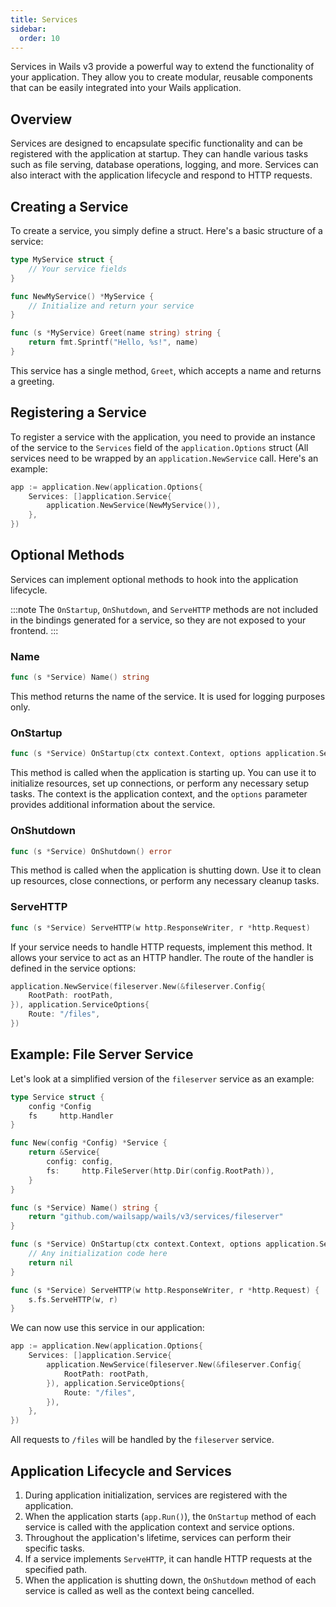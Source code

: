 ```yaml
---
title: Services
sidebar:
  order: 10
---
```


Services in Wails v3 provide a powerful way to extend the functionality of your
application. They allow you to create modular, reusable components that can be
easily integrated into your Wails application.

## Overview

Services are designed to encapsulate specific functionality and can be
registered with the application at startup. They can handle various tasks such
as file serving, database operations, logging, and more. Services can also
interact with the application lifecycle and respond to HTTP requests.

## Creating a Service

To create a service, you simply define a struct. Here's a basic structure of a
service:

```go
type MyService struct {
    // Your service fields
}

func NewMyService() *MyService {
    // Initialize and return your service
}

func (s *MyService) Greet(name string) string {
    return fmt.Sprintf("Hello, %s!", name)
}
```

This service has a single method, `Greet`, which accepts a name and returns a
greeting.

## Registering a Service

To register a service with the application, you need to provide an instance of
the service to the `Services` field of the `application.Options` struct (All
services need to be wrapped by an `application.NewService` call. Here's an
example:

```go
app := application.New(application.Options{
    Services: []application.Service{
        application.NewService(NewMyService()),
    },
})
```

## Optional Methods

Services can implement optional methods to hook into the application lifecycle.

:::note
The `OnStartup`, `OnShutdown`, and `ServeHTTP` methods are not included in the 
bindings generated for a service, so they are not exposed to your frontend.
:::

### Name

```go
func (s *Service) Name() string
```

This method returns the name of the service. It is used for logging purposes
only.

### OnStartup

```go
func (s *Service) OnStartup(ctx context.Context, options application.ServiceOptions) error
```

This method is called when the application is starting up. You can use it to
initialize resources, set up connections, or perform any necessary setup tasks.
The context is the application context, and the `options` parameter provides
additional information about the service.

### OnShutdown

```go
func (s *Service) OnShutdown() error
```

This method is called when the application is shutting down. Use it to clean up
resources, close connections, or perform any necessary cleanup tasks.

### ServeHTTP

```go
func (s *Service) ServeHTTP(w http.ResponseWriter, r *http.Request)
```

If your service needs to handle HTTP requests, implement this method. It allows
your service to act as an HTTP handler. The route of the handler is defined in
the service options:

```go
application.NewService(fileserver.New(&fileserver.Config{
    RootPath: rootPath,
}), application.ServiceOptions{
    Route: "/files",
})
```

## Example: File Server Service

Let's look at a simplified version of the `fileserver` service as an example:

```go
type Service struct {
    config *Config
    fs     http.Handler
}

func New(config *Config) *Service {
    return &Service{
        config: config,
        fs:     http.FileServer(http.Dir(config.RootPath)),
    }
}

func (s *Service) Name() string {
    return "github.com/wailsapp/wails/v3/services/fileserver"
}

func (s *Service) OnStartup(ctx context.Context, options application.ServiceOptions) error {
    // Any initialization code here
    return nil
}

func (s *Service) ServeHTTP(w http.ResponseWriter, r *http.Request) {
    s.fs.ServeHTTP(w, r)
}
```

We can now use this service in our application:

```go
app := application.New(application.Options{
    Services: []application.Service{
        application.NewService(fileserver.New(&fileserver.Config{
            RootPath: rootPath,
        }), application.ServiceOptions{
            Route: "/files",
        }),
    },
})
```

All requests to `/files` will be handled by the `fileserver` service.

## Application Lifecycle and Services

1. During application initialization, services are registered with the
   application.
2. When the application starts (`app.Run()`), the `OnStartup` method of each
   service is called with the application context and service options.
3. Throughout the application's lifetime, services can perform their specific
   tasks.
4. If a service implements `ServeHTTP`, it can handle HTTP requests at the
   specified path.
5. When the application is shutting down, the `OnShutdown` method of each
   service is called as well as the context being cancelled.
